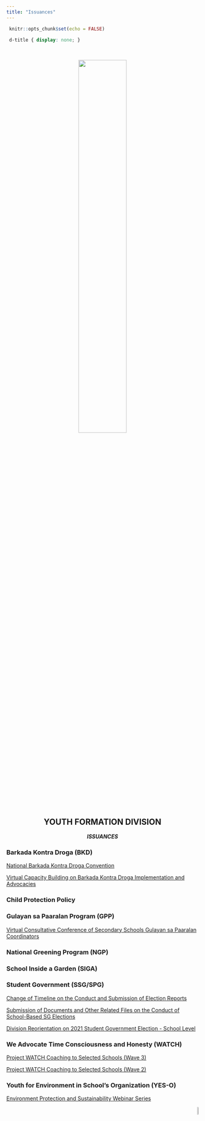 ```yaml
---
title: "Issuances"
---
```


```r
 knitr::opts_chunk$set(echo = FALSE) 
``` 

```css
 d-title { display: none; } 
```

<body>

&nbsp;
&nbsp;
&nbsp;

<center>
[![](yfd_logo.png){width=50%}](https://www.facebook.com/youthformationdavaodelsur/)


## **YOUTH FORMATION DIVISION**

***ISSUANCES***

</center>


### **Barkada Kontra Droga (BKD)**

[National Barkada Kontra Droga Convention](https://drive.google.com/file/d/1qH5kzJrqVLHdZKrdXtlCFeqQXJaQccZW/view)

[Virtual Capacity Building on Barkada Kontra Droga Implementation and Advocacies](https://drive.google.com/file/d/16430tSiLg9eO4yxd59ZCnIGNpWov6Ish/view)

### **Child Protection Policy**

### **Gulayan sa Paaralan Program (GPP)**

[Virtual Consultative Conference of Secondary Schools Gulayan sa Paaralan Coordinators](https://drive.google.com/file/d/15DdYkIX1urz6lJ2L8aI2LRYOrG9PP_x8/view)

### **National Greening Program (NGP)**

### **School Inside a Garden (SIGA)**

### **Student Government (SSG/SPG)**

[Change of Timeline on the Conduct and Submission of Election Reports](https://drive.google.com/file/d/14csXqsdJGYcxT89rJS46eNigNKBi4x54/view)

[Submission of Documents and Other Related Files on the Conduct of School-Based SG Elections](https://drive.google.com/file/d/1euWOKwUDQp-vFfp-DeRmw80yrEQ_5llt/view)

[Division Reorientation on 2021 Student Government Election - School Level](https://drive.google.com/file/d/1KsmFxkn55uFC_lAYyGS6CjlqPlsyEJm7/view)

### **We Advocate Time Consciousness and Honesty (WATCH)**

[Project WATCH Coaching to Selected Schools (Wave 3)](https://drive.google.com/file/d/1IfwoEUNmoaVOSPIIPaYTcQiiwGRYbqMf/view)

[Project WATCH Coaching to Selected Schools (Wave 2)](https://drive.google.com/file/d/1Eh2EqIiC9sakAM1Pi0s2EBVOia0A9pl8/view)

### **Youth for Environment in School's Organization (YES-O)**

[Environment Protection and Sustainability Webinar Series](https://drive.google.com/file/d/1lNbRtx1ouVpZlMWcLgS88CvzR5MfAKYY/view)



<p align="right">
<a href="#top">![](backtotop.png){width=7%}</a>
</p>

</body>